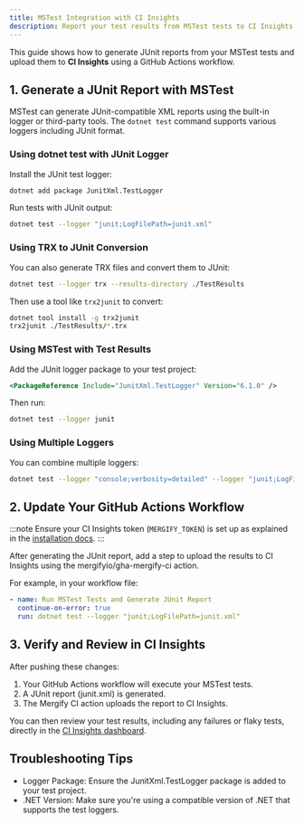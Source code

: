 ```yaml
---
title: MSTest Integration with CI Insights
description: Report your test results from MSTest tests to CI Insights
---
```



This guide shows how to generate JUnit reports from your MSTest tests and upload
them to **CI Insights** using a GitHub Actions workflow.

## 1. Generate a JUnit Report with MSTest

MSTest can generate JUnit-compatible XML reports using the built-in logger or
third-party tools. The `dotnet test` command supports various loggers including
JUnit format.

### Using dotnet test with JUnit Logger

Install the JUnit test logger:

```bash
dotnet add package JunitXml.TestLogger
```

Run tests with JUnit output:

```bash
dotnet test --logger "junit;LogFilePath=junit.xml"
```

### Using TRX to JUnit Conversion

You can also generate TRX files and convert them to JUnit:

```bash
dotnet test --logger trx --results-directory ./TestResults
```

Then use a tool like `trx2junit` to convert:

```bash
dotnet tool install -g trx2junit
trx2junit ./TestResults/*.trx
```

### Using MSTest with Test Results

Add the JUnit logger package to your test project:

```xml
<PackageReference Include="JunitXml.TestLogger" Version="6.1.0" />
```

Then run:

```bash
dotnet test --logger junit
```

### Using Multiple Loggers

You can combine multiple loggers:

```bash
dotnet test --logger "console;verbosity=detailed" --logger "junit;LogFilePath=junit.xml"
```

## 2. Update Your GitHub Actions Workflow

:::note
Ensure your CI Insights token (`MERGIFY_TOKEN`) is set up as explained in the [installation
docs](/ci-insights#enabling-ci-insights-for-github).
:::

After generating the JUnit report, add a step to upload the results to CI
Insights using the mergifyio/gha-mergify-ci action.

For example, in your workflow file:

```yaml
- name: Run MSTest Tests and Generate JUnit Report
  continue-on-error: true
  run: dotnet test --logger "junit;LogFilePath=junit.xml"
```

<MergifyCIUploadStep reportPath="junit.xml" />
<MergifyCIUploadStepMatrix reportPath="junit.xml" />

<GhaMergifyCiQuarantineSetup />

## 3. Verify and Review in CI Insights

After pushing these changes:

1. Your GitHub Actions workflow will execute your MSTest tests.
2. A JUnit report (junit.xml) is generated.
3. The Mergify CI action uploads the report to CI Insights.

You can then review your test results, including any failures or flaky tests,
directly in the [CI Insights
dashboard](https://dashboard.mergify.com/ci-insights/jobs).

## Troubleshooting Tips

<ul>
  <li>Logger Package: Ensure the JunitXml.TestLogger package is added to your test project.</li>
  <li>.NET Version: Make sure you're using a compatible version of .NET that supports the test loggers.</li>

  <CommonTroubleshootingTips />
</ul>
